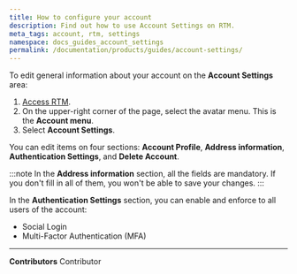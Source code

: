 ```yaml
---
title: How to configure your account
description: Find out how to use Account Settings on RTM.
meta_tags: account, rtm, settings
namespace: docs_guides_account_settings
permalink: /documentation/products/guides/account-settings/
---
```


To edit general information about your account on the **Account Settings** area: 

1. [Access RTM](https://manager.azion.com/).
2. On the upper-right corner of the page, select the avatar menu. This is the **Account menu**.
3. Select **Account Settings**.

You can edit items on four sections: **Account Profile**, **Address information**, **Authentication Settings**, and **Delete Account**.

:::note
In the **Address information** section, all the fields are mandatory. If you don't fill in all of them, you won't be able to save your changes.
:::

In the **Authentication Settings** section, you can enable and enforce to all users of the account:

- Social Login
- Multi-Factor Authentication (MFA)



---


**Contributors** <ContributorList>Contributor</ContributorList>
